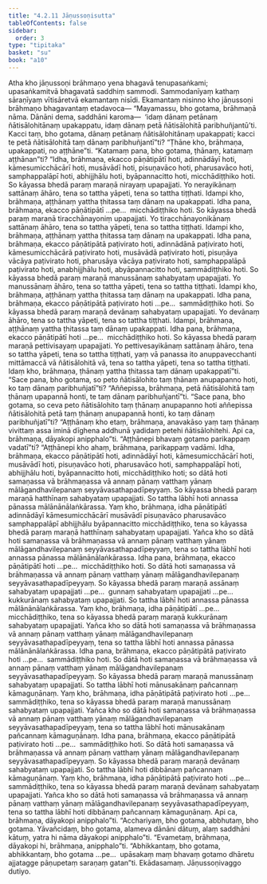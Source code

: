 ```yaml
---
title: "4.2.11 Jāṇussoṇisutta"
tableOfContents: false
sidebar:
  order: 3
type: "tipitaka"
basket: "su"
book: "a10"
---
```



<DynamicBreadcrumb />

<Division number="177" book="a10">

<Paragraph number="1299" book="a10">
Atha kho jāṇussoṇi brāhmaṇo yena bhagavā tenupasaṅkami; upasaṅkamitvā bhagavatā saddhiṃ sammodi. Sammodanīyaṃ kathaṃ sāraṇīyaṃ vītisāretvā ekamantaṃ nisīdi. Ekamantaṃ nisinno kho jāṇussoṇi brāhmaṇo bhagavantaṃ etadavoca—
</Paragraph>

<Paragraph number="1300" book="a10">
“Mayamassu, bho gotama, brāhmaṇā nāma. Dānāni dema, saddhāni karoma—  ‘idaṃ dānaṃ petānaṃ ñātisālohitānaṃ upakappatu, idaṃ dānaṃ petā ñātisālohitā paribhuñjantū’ti. Kacci taṃ, bho gotama, dānaṃ petānaṃ ñātisālohitānaṃ upakappati; kacci te petā ñātisālohitā taṃ dānaṃ paribhuñjantī”ti? “Ṭhāne kho, brāhmaṇa, upakappati, no aṭṭhāne”ti.
</Paragraph>

<Paragraph number="1301" book="a10">
“Katamaṃ pana, bho gotama, ṭhānaṃ, katamaṃ aṭṭhānan”ti? “Idha, brāhmaṇa, ekacco pāṇātipātī hoti, adinnādāyī hoti, kāmesumicchācārī hoti, musāvādī hoti, pisuṇavāco hoti, pharusavāco hoti, samphappalāpī hoti, abhijjhālu hoti, byāpannacitto hoti, micchādiṭṭhiko hoti. So kāyassa bhedā paraṃ maraṇā nirayaṃ upapajjati. Yo nerayikānaṃ sattānaṃ āhāro, tena so tattha yāpeti, tena so tattha tiṭṭhati. Idampi kho, brāhmaṇa, aṭṭhānaṃ yattha ṭhitassa taṃ dānaṃ na upakappati.
</Paragraph>

<Paragraph number="1302" book="a10">
Idha pana, brāhmaṇa, ekacco pāṇātipātī …pe…  micchādiṭṭhiko hoti. So kāyassa bhedā paraṃ maraṇā tiracchānayoniṃ upapajjati. Yo tiracchānayonikānaṃ sattānaṃ āhāro, tena so tattha yāpeti, tena so tattha tiṭṭhati. Idampi kho, brāhmaṇa, aṭṭhānaṃ yattha ṭhitassa taṃ dānaṃ na upakappati.
</Paragraph>

<Paragraph number="1303" book="a10">
Idha pana, brāhmaṇa, ekacco pāṇātipātā paṭivirato hoti, adinnādānā paṭivirato hoti, kāmesumicchācārā paṭivirato hoti, musāvādā paṭivirato hoti, pisuṇāya vācāya paṭivirato hoti, pharusāya vācāya paṭivirato hoti, samphappalāpā paṭivirato hoti, anabhijjhālu hoti, abyāpannacitto hoti, sammādiṭṭhiko hoti. So kāyassa bhedā paraṃ maraṇā manussānaṃ sahabyataṃ upapajjati. Yo manussānaṃ āhāro, tena so tattha yāpeti, tena so tattha tiṭṭhati. Idampi kho, brāhmaṇa, aṭṭhānaṃ yattha ṭhitassa taṃ dānaṃ na upakappati.
</Paragraph>

<Paragraph number="1304" book="a10">
Idha pana, brāhmaṇa, ekacco pāṇātipātā paṭivirato hoti …pe…  sammādiṭṭhiko hoti. So kāyassa bhedā paraṃ maraṇā devānaṃ sahabyataṃ upapajjati. Yo devānaṃ āhāro, tena so tattha yāpeti, tena so tattha tiṭṭhati. Idampi, brāhmaṇa, aṭṭhānaṃ yattha ṭhitassa taṃ dānaṃ upakappati.
</Paragraph>

<Paragraph number="1305" book="a10">
Idha pana, brāhmaṇa, ekacco pāṇātipātī hoti …pe…  micchādiṭṭhiko hoti. So kāyassa bhedā paraṃ maraṇā pettivisayaṃ upapajjati. Yo pettivesayikānaṃ sattānaṃ āhāro, tena so tattha yāpeti, tena so tattha tiṭṭhati, yaṃ vā panassa ito anuppavecchanti mittāmaccā vā ñātisālohitā vā, tena so tattha yāpeti, tena so tattha tiṭṭhati. Idaṃ kho, brāhmaṇa, ṭhānaṃ yattha ṭhitassa taṃ dānaṃ upakappatī”ti.
</Paragraph>

<Paragraph number="1306" book="a10">
“Sace pana, bho gotama, so peto ñātisālohito taṃ ṭhānaṃ anupapanno hoti, ko taṃ dānaṃ paribhuñjatī”ti? “Aññepissa, brāhmaṇa, petā ñātisālohitā taṃ ṭhānaṃ upapannā honti, te taṃ dānaṃ paribhuñjantī”ti.
</Paragraph>

<Paragraph number="1307" book="a10">
“Sace pana, bho gotama, so ceva peto ñātisālohito taṃ ṭhānaṃ anupapanno hoti aññepissa ñātisālohitā petā taṃ ṭhānaṃ anupapannā honti, ko taṃ dānaṃ paribhuñjatī”ti? “Aṭṭhānaṃ kho etaṃ, brāhmaṇa, anavakāso yaṃ taṃ ṭhānaṃ vivittaṃ assa iminā dīghena addhunā yadidaṃ petehi ñātisālohitehi. Api ca, brāhmaṇa, dāyakopi anipphalo”ti.
</Paragraph>

<Paragraph number="1308" book="a10">
“Aṭṭhānepi bhavaṃ gotamo parikappaṃ vadatī”ti? “Aṭṭhānepi kho ahaṃ, brāhmaṇa, parikappaṃ vadāmi. Idha, brāhmaṇa, ekacco pāṇātipātī hoti, adinnādāyī hoti, kāmesumicchācārī hoti, musāvādī hoti, pisuṇavāco hoti, pharusavāco hoti, samphappalāpī hoti, abhijjhālu hoti, byāpannacitto hoti, micchādiṭṭhiko hoti; so dātā hoti samaṇassa vā brāhmaṇassa vā annaṃ pānaṃ vatthaṃ yānaṃ mālāgandhavilepanaṃ seyyāvasathapadīpeyyaṃ. So kāyassa bhedā paraṃ maraṇā hatthīnaṃ sahabyataṃ upapajjati. So tattha lābhī hoti annassa pānassa mālānānālaṅkārassa.
</Paragraph>

<Paragraph number="1309" book="a10">
Yaṃ kho, brāhmaṇa, idha pāṇātipātī adinnādāyī kāmesumicchācārī musāvādī pisuṇavāco pharusavāco samphappalāpī abhijjhālu byāpannacitto micchādiṭṭhiko, tena so kāyassa bhedā paraṃ maraṇā hatthīnaṃ sahabyataṃ upapajjati. Yañca kho so dātā hoti samaṇassa vā brāhmaṇassa vā annaṃ pānaṃ vatthaṃ yānaṃ mālāgandhavilepanaṃ seyyāvasathapadīpeyyaṃ, tena so tattha lābhī hoti annassa pānassa mālānānālaṅkārassa.
</Paragraph>

<Paragraph number="1310" book="a10">
Idha pana, brāhmaṇa, ekacco pāṇātipātī hoti …pe…  micchādiṭṭhiko hoti. So dātā hoti samaṇassa vā brāhmaṇassa vā annaṃ pānaṃ vatthaṃ yānaṃ mālāgandhavilepanaṃ seyyāvasathapadīpeyyaṃ. So kāyassa bhedā paraṃ maraṇā assānaṃ sahabyataṃ upapajjati …pe…  gunnaṃ sahabyataṃ upapajjati …pe…  kukkurānaṃ sahabyataṃ upapajjati. So tattha lābhī hoti annassa pānassa mālānānālaṅkārassa.
</Paragraph>

<Paragraph number="1311" book="a10">
Yaṃ kho, brāhmaṇa, idha pāṇātipātī …pe…  micchādiṭṭhiko, tena so kāyassa bhedā paraṃ maraṇā kukkurānaṃ sahabyataṃ upapajjati. Yañca kho so dātā hoti samaṇassa vā brāhmaṇassa vā annaṃ pānaṃ vatthaṃ yānaṃ mālāgandhavilepanaṃ seyyāvasathapadīpeyyaṃ, tena so tattha lābhī hoti annassa pānassa mālānānālaṅkārassa.
</Paragraph>

<Paragraph number="1312" book="a10">
Idha pana, brāhmaṇa, ekacco pāṇātipātā paṭivirato hoti …pe…  sammādiṭṭhiko hoti. So dātā hoti samaṇassa vā brāhmaṇassa vā annaṃ pānaṃ vatthaṃ yānaṃ mālāgandhavilepanaṃ seyyāvasathapadīpeyyaṃ. So kāyassa bhedā paraṃ maraṇā manussānaṃ sahabyataṃ upapajjati. So tattha lābhī hoti mānusakānaṃ pañcannaṃ kāmaguṇānaṃ.
</Paragraph>

<Paragraph number="1313" book="a10">
Yaṃ kho, brāhmaṇa, idha pāṇātipātā paṭivirato hoti …pe…  sammādiṭṭhiko, tena so kāyassa bhedā paraṃ maraṇā manussānaṃ sahabyataṃ upapajjati. Yañca kho so dātā hoti samaṇassa vā brāhmaṇassa vā annaṃ pānaṃ vatthaṃ yānaṃ mālāgandhavilepanaṃ seyyāvasathapadīpeyyaṃ, tena so tattha lābhī hoti mānusakānaṃ pañcannaṃ kāmaguṇānaṃ.
</Paragraph>

<Paragraph number="1314" book="a10">
Idha pana, brāhmaṇa, ekacco pāṇātipātā paṭivirato hoti …pe…  sammādiṭṭhiko hoti. So dātā hoti samaṇassa vā brāhmaṇassa vā annaṃ pānaṃ vatthaṃ yānaṃ mālāgandhavilepanaṃ seyyāvasathapadīpeyyaṃ. So kāyassa bhedā paraṃ maraṇā devānaṃ sahabyataṃ upapajjati. So tattha lābhī hoti dibbānaṃ pañcannaṃ kāmaguṇānaṃ.
</Paragraph>

<Paragraph number="1315" book="a10">
Yaṃ kho, brāhmaṇa, idha pāṇātipātā paṭivirato hoti …pe…  sammādiṭṭhiko, tena so kāyassa bhedā paraṃ maraṇā devānaṃ sahabyataṃ upapajjati. Yañca kho so dātā hoti samaṇassa vā brāhmaṇassa vā annaṃ pānaṃ vatthaṃ yānaṃ mālāgandhavilepanaṃ seyyāvasathapadīpeyyaṃ, tena so tattha lābhī hoti dibbānaṃ pañcannaṃ kāmaguṇānaṃ. Api ca, brāhmaṇa, dāyakopi anipphalo”ti.
</Paragraph>

<Paragraph number="1316" book="a10">
“Acchariyaṃ, bho gotama, abbhutaṃ, bho gotama. Yāvañcidaṃ, bho gotama, alameva dānāni dātuṃ, alaṃ saddhāni kātuṃ, yatra hi nāma dāyakopi anipphalo”ti. “Evametaṃ, brāhmaṇa, dāyakopi hi, brāhmaṇa, anipphalo”ti.
</Paragraph>

<Paragraph number="1317" book="a10">
“Abhikkantaṃ, bho gotama, abhikkantaṃ, bho gotama …pe…  upāsakaṃ maṃ bhavaṃ gotamo dhāretu ajjatagge pāṇupetaṃ saraṇaṃ gatan”ti.

</Paragraph>
</Division>

<Paragraph number="1318" type="center" book="a10">
Ekādasamaṃ.



</Paragraph>

<Paragraph number="1319" type="center" book="a10">
Jāṇussoṇivaggo dutiyo.
</Paragraph>